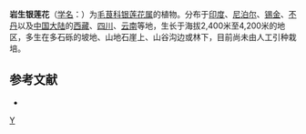 {{Speciesbox 
| taxon = Anemone rupicola
| authority = Camb.
}}

'''岩生银莲花'''（[[学名|学名]]：{{lang|la|''Anemone rupicola''}}）为[[毛茛科|毛茛科]][[银莲花属|银莲花属]]的植物。分布于[[印度|印度]]、[[尼泊尔|尼泊尔]]、[[锡金|锡金]]、[[不丹|不丹]]以及[[中国大陆|中国大陆]]的[[西藏|西藏]]、[[四川|四川]]、[[云南|云南]]等地，生长于海拔2,400米至4,200米的地区，多生在多石砾的坡地、山地石崖上、山谷沟边或林下，目前尚未由人工引种栽培。

== 参考文献 ==
<div class="references-small">
* {{cite web| url =http://www.bioinfo.cn/db05/KmzwSpecies.php?action=view&id=18255| title =岩生银莲花| work =《中国高等植物数据库全库》| publisher =中国科学院微生物研究所| author =昆明植物研究所| accessdate =2009-02-25| deadurl =yes| archiveurl =https://web.archive.org/web/20160305052636/http://www.bioinfo.cn/db05/KmzwSpecies.php?action=view&id=18255| archivedate =2016-03-05}}
</div>
{{Taxonbar|from=Q11049622}}

[[Category:银莲花属|Y]]
{{plant-stub}}